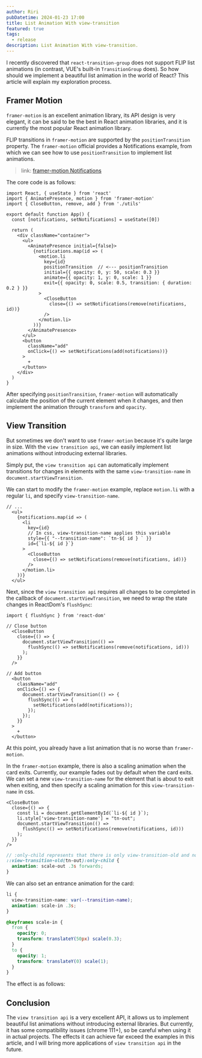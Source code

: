 ```yaml
---
author: Riri
pubDatetime: 2024-01-23 17:00
title: List Animation With view-transition
featured: true
tags:
  - release
description: List Animation With view-transition.
---
```



<SandpackCSS />

I recently discovered that `react-transition-group` does not support FLIP list animations (in contrast, VUE's built-in `TransitionGroup` does). 
So how should we implement a beautiful list animation in the world of React? This article will explain my exploration process.

## Framer Motion

`framer-motion` is an excellent animation library, its API design is very elegant, it can be said to be the best in React animation libraries,
and it is currently the most popular React animation library.

FLIP transitions in `framer-motion` are supported by the `positionTransition` property.
The `framer-motion` official provides a Notifications example, from which we can see how to use `positionTransition` to implement list animations.

> link: [framer-motion Notifications](https://codesandbox.io/s/framer-motion-notifications-5cvo9)

The core code is as follows:

```tsx
import React, { useState } from 'react'
import { AnimatePresence, motion } from 'framer-motion'
import { CloseButton, remove, add } from './utils'

export default function App() {
  const [notifications, setNotifications] = useState([0])

  return (
    <div className="container">
      <ul>
        <AnimatePresence initial={false}>
          {notifications.map(id => (
            <motion.li
              key={id}
              positionTransition  // <--- positionTransition
              initial={{ opacity: 0, y: 50, scale: 0.3 }}
              animate={{ opacity: 1, y: 0, scale: 1 }}
              exit={{ opacity: 0, scale: 0.5, transition: { duration: 0.2 } }}
            >
              <CloseButton
                close={() => setNotifications(remove(notifications, id))}
              />
            </motion.li>
          ))}
        </AnimatePresence>
      </ul>
      <button
        className="add"
        onClick={() => setNotifications(add(notifications))}
      >
        +
      </button>
    </div>
  )
}
```

After specifying `positionTransition`, `framer-motion` will automatically calculate the position of the current element when it changes,
and then implement the animation through `transform` and `opacity`.

<ListAnimationFramerMotion client:load />

## View Transition

But sometimes we don't want to use `framer-motion` because it's quite large in size.
With the `view transition api`, we can easily implement list animations without introducing external libraries.

Simply put, the `view transition api` can automatically implement transitions for changes in elements with the same `view-transition-name` in `document.startViewTransition`.

We can start to modify the `framer-motion` example, replace `motion.li` with a regular `li`, and specify `view-transition-name`.

```tsx
// ...
  <ul>
    {notifications.map(id => (
      <li
        key={id}
        // In css, view-transition-name applies this variable
        style={{ "--transition-name": `tn-${ id } ` }} 
        id={`li-${ id }`}
      >
        <CloseButton
          close={() => setNotifications(remove(notifications, id))}
        />
      </motion.li>
    ))}
  </ul>
```

Next, since the `view transition api` requires all changes to be completed in the callback of `document.startViewTransition`,
we need to wrap the state changes in ReactDom's `flushSync`:

```tsx
import { flushSync } from 'react-dom'

// Close button
  <CloseButton
    close={() => {
      document.startViewTransition(() =>
        flushSync(() => setNotifications(remove(notifications, id)))
      );
    }}
  />

// Add button
  <button
    className="add"
    onClick={() => {
      document.startViewTransition(() => {
        flushSync(() => {
          setNotifications(add(notifications));
        });
      });
    }}
  >
    +
  </button>
```

At this point, you already have a list animation that is no worse than `framer-motion`.

In the `framer-motion` example, there is also a scaling animation when the card exits. Currently, our example fades out by default when the card exits.
We can set a new `view-transition-name` for the element that is about to exit when exiting, and then specify a scaling animation for this `view-transition-name` in css.

```tsx
<CloseButton
  close={() => {
    const li = document.getElementById(`li-${ id }`);
    li.style['view-transition-name'] = "tn-out";
    document.startViewTransition(() =>
      flushSync(() => setNotifications(remove(notifications, id)))
    );
  }}
/>
```

```scss
// :only-child represents that there is only view-transition-old and no view-transition-new
::view-transition-old(tn-out):only-child {
  animation: scale-out .3s forwards;
}
```

We can also set an entrance animation for the card:

```scss
li {
  view-transition-name: var(--transition-name);
  animation: scale-in .3s;
}

@keyframes scale-in {
  from {
    opacity: 0;
    transform: translateY(50px) scale(0.3);
  }
  to {
    opacity: 1;
    transform: translateY(0) scale(1);
  }
}
```

The effect is as follows:

<ListAnimationViewTransition client:load />

## Conclusion

The `view transition api` is a very excellent API, it allows us to implement beautiful list animations without introducing external libraries.
But currently, it has some compatibility issues (chrome 111+), so be careful when using it in actual projects.
The effects it can achieve far exceed the examples in this article, and I will bring more applications of `view transition api` in the future.
